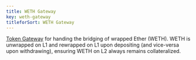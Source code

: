 ```yaml
---
title: WETH Gateway
key: weth-gateway
titleforSort: WETH Gateway
---
```


[Token Gateway](/intro/glossary#token-gateway) for handing the bridging of wrapped Ether (WETH). WETH is unwrapped on L1 and rewrapped on L1 upon depositing (and vice-versa upon withdrawing), ensuring WETH on L2 always remains collateralized.
